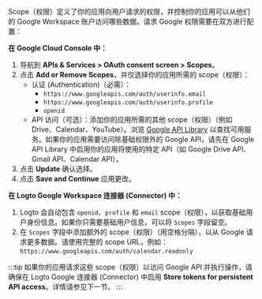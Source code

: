 Scope（权限）定义了你的应用向用户请求的权限，并控制你的应用可以从他们的 Google Workspace 账户访问哪些数据。请求 Google 权限需要在双方进行配置：

**在 Google Cloud Console 中：**

1. 导航到 **APIs & Services > OAuth consent screen > Scopes**。
2. 点击 **Add or Remove Scopes**，并仅选择你的应用所需的 scope（权限）：
   - 认证 (Authentication)（必需）：
     - `https://www.googleapis.com/auth/userinfo.email`
     - `https://www.googleapis.com/auth/userinfo.profile`
     - `openid`
   - API 访问（可选）：添加你的应用所需的其他 scope（权限）（例如 Drive、Calendar、YouTube）。浏览 [Google API Library](https://console.cloud.google.com/apis/library) 以查找可用服务。如果你的应用需要访问除基础权限外的 Google API，请先在 Google API Library 中启用你的应用将使用的特定 API（如 Google Drive API、Gmail API、Calendar API）。
3. 点击 **Update** 确认选择。
4. 点击 **Save and Continue** 应用更改。

**在 Logto Google Workspace 连接器 (Connector) 中：**

1. Logto 会自动包含 `openid`、`profile` 和 `email` scope（权限），以获取基础用户身份信息。如果你只需要基础用户信息，可以将 `Scopes` 字段留空。
2. 在 `Scopes` 字段中添加额外的 scope（权限）（用空格分隔），以从 Google 请求更多数据。请使用完整的 scope URL，例如：`https://www.googleapis.com/auth/calendar.readonly`

:::tip
如果你的应用请求这些 scope（权限）以访问 Google API 并执行操作，请确保在 Logto Google 连接器 (Connector) 中启用 **Store tokens for persistent API access**。详情请参见下一节。
:::
